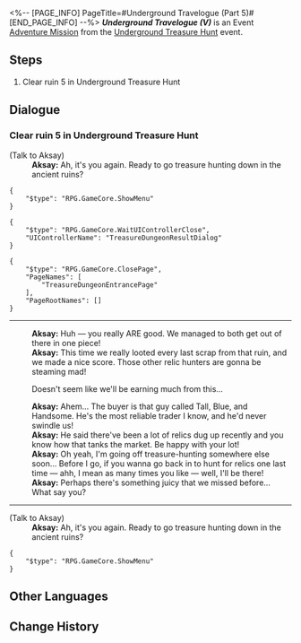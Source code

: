 <%-- [PAGE_INFO]
PageTitle=#Underground Travelogue (Part 5)#
[END_PAGE_INFO] --%>
{{Stub|Dialogue.}}
{{Mission Infobox
|id            = 8012105
|title         = Underground Travelogue (V)
|image         = <!--Mission Underground Travelogue (Part 5).png-->
|type          = Adventure
|event_name    = Underground Treasure Hunt
|chapter       = 
|requirements  = [[Adventure Mission]] ''[[Underground Travelogue (IV)]]'' completed
|summary       = <!--official mission summary from Fate's Atlas-->
|characters    = Aksay; Trailblazer
|startLocation = [[Jarilo-VI]] - [[Great Mine]]
|world         = Jarilo-VI
|area          = Great Mine
|prev          = Underground Travelogue (IV)
|next          = 
|rewards       = Credit*10,000
}}
'''''Underground Travelogue (V)''''' is an Event [[Adventure Mission]] from the [[Underground Treasure Hunt]] event.

==Steps==
# Clear ruin 5 in Underground Treasure Hunt

<!--
==Gameplay Notes==

--><!--
==Trial Character==

-->
==Dialogue==
{{Stub Dialogue}}
===Clear ruin 5 in Underground Treasure Hunt{{subst:void|<!--801210501-->}}===
{{Mission Description|type=adventure|location=Great Mine|Aksay has excavated the last of the ancient ruins, and it seems more dangerous than ever... Complete your treasure hunting journey!}}
{{Dialogue Start}}

;(Talk to Aksay)
:'''Aksay:''' Ah, it's you again. Ready to go treasure hunting down in the ancient ruins?
<pre>{
	"$type": "RPG.GameCore.ShowMenu"
}</pre>
<pre>{
	"$type": "RPG.GameCore.WaitUIControllerClose",
	"UIControllerName": "TreasureDungeonResultDialog"
}</pre>
<pre>{
	"$type": "RPG.GameCore.ClosePage",
	"PageNames": [
		"TreasureDungeonEntrancePage"
	],
	"PageRootNames": []
}</pre>
:<!--0.5-second delay-->
----
:'''Aksay:''' Huh &mdash; you really ARE good. We managed to both get out of there in one piece!
:'''Aksay:''' This time we really looted every last scrap from that ruin, and we made a nice score. Those other relic hunters are gonna be steaming mad!
:{{DIcon|Arrow}} Doesn't seem like we'll be earning much from this...
:'''Aksay:''' Ahem... The buyer is that guy called Tall, Blue, and Handsome. He's the most reliable trader I know, and he'd never swindle us!
:'''Aksay:''' He said there've been a lot of relics dug up recently and you know how that tanks the market. Be happy with your lot!
:'''Aksay:''' Oh yeah, I'm going off treasure-hunting somewhere else soon... Before I go, if you wanna go back in to hunt for relics one last time &mdash; ahh, I mean as many times you like &mdash; well, I'll be there!
:'''Aksay:''' Perhaps there's something juicy that we missed before... What say you?
----

;(Talk to Aksay)
:'''Aksay:''' Ah, it's you again. Ready to go treasure hunting down in the ancient ruins?
<pre>{
	"$type": "RPG.GameCore.ShowMenu"
}</pre>
{{Dialogue End}}

==Other Languages==
{{Other Languages
|en   = Underground Travelogue (V)
|zhs  = 地城游记•其五
|zht  = 地城遊記•其五
|ja   = 地下遺跡探遊記・五
|ko   = 지하 여행기•5
|es   = Diario de un viaje subterráneo&nbsp;V
|fr   = Voyage au centre de la terre (V)
|ru   = Путевые записки из-под земли V
|th   = บันทึกการเดินทางในเมืองใต้ดิน 5
|vi   = Du Ký Thành Ngầm 5
|de   = Untergrund-Reisebericht (Teil 5)
|id   = Catatan Perjalanan Bawah Tanah (Bagian 5)
|pt   = Diário de Viagem do Subterrâneo (V)
}}

==Change History==
{{Change History|1.2}}

